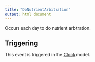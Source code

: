 ```yaml
---
title: "DoNutrientArbitration"
output: html_document
---
```



Occurs each day to do nutrient arbitration.

## Triggering

This event is triggered in the [Clock](/docs/Models/Clock.qmd) model.
